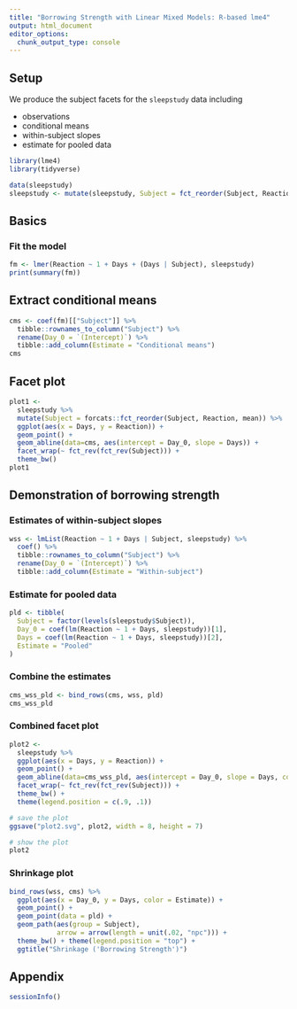 ```yaml
---
title: "Borrowing Strength with Linear Mixed Models: R-based lme4"
output: html_document
editor_options: 
  chunk_output_type: console
---
```


## Setup 

We produce the subject facets for the `sleepstudy` data including

+ observations
+ conditional means
+ within-subject slopes
+ estimate for pooled data


```r
library(lme4)
library(tidyverse)

data(sleepstudy)
sleepstudy <- mutate(sleepstudy, Subject = fct_reorder(Subject, Reaction, mean)) 
```

## Basics

### Fit the model

```r
fm <- lmer(Reaction ~ 1 + Days + (Days | Subject), sleepstudy)
print(summary(fm))
```

## Extract conditional means

```r
cms <- coef(fm)[["Subject"]] %>% 
  tibble::rownames_to_column("Subject") %>% 
  rename(Day_0 = `(Intercept)`) %>% 
  tibble::add_column(Estimate = "Conditional means")
cms
```

## Facet plot

```r
plot1 <- 
  sleepstudy %>%
  mutate(Subject = forcats::fct_reorder(Subject, Reaction, mean)) %>%
  ggplot(aes(x = Days, y = Reaction)) + 
  geom_point() +
  geom_abline(data=cms, aes(intercept = Day_0, slope = Days)) +
  facet_wrap(~ fct_rev(fct_rev(Subject))) + 
  theme_bw()
plot1
```
## Demonstration of borrowing strength

### Estimates of within-subject slopes

```r
wss <- lmList(Reaction ~ 1 + Days | Subject, sleepstudy) %>% 
  coef() %>% 
  tibble::rownames_to_column("Subject") %>% 
  rename(Day_0 = `(Intercept)`) %>% 
  tibble::add_column(Estimate = "Within-subject")
```

### Estimate for pooled data

```r
pld <- tibble(
  Subject = factor(levels(sleepstudy$Subject)),
  Day_0 = coef(lm(Reaction ~ 1 + Days, sleepstudy))[1],
  Days = coef(lm(Reaction ~ 1 + Days, sleepstudy))[2],
  Estimate = "Pooled"
)
```

### Combine the estimates

```r
cms_wss_pld <- bind_rows(cms, wss, pld)
cms_wss_pld
```

### Combined facet plot

```r
plot2 <-
  sleepstudy %>%
  ggplot(aes(x = Days, y = Reaction)) + 
  geom_point() +
  geom_abline(data=cms_wss_pld, aes(intercept = Day_0, slope = Days, color = Estimate)) +
  facet_wrap(~ fct_rev(fct_rev(Subject))) +
  theme_bw() +
  theme(legend.position = c(.9, .1))

# save the plot
ggsave("plot2.svg", plot2, width = 8, height = 7)

# show the plot
plot2
```

### Shrinkage plot

```r
bind_rows(wss, cms) %>%
  ggplot(aes(x = Day_0, y = Days, color = Estimate)) + 
  geom_point() + 
  geom_point(data = pld) + 
  geom_path(aes(group = Subject), 
            arrow = arrow(length = unit(.02, "npc"))) + 
  theme_bw() + theme(legend.position = "top") +
  ggtitle("Shrinkage ('Borrowing Strength')")
```

## Appendix

```r
sessionInfo()
```

